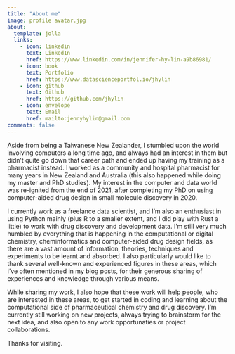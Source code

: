 ```yaml
---
title: "About me"
image: profile avatar.jpg
about:
  template: jolla
  links:
    - icon: linkedin
      text: LinkedIn
      href: https://www.linkedin.com/in/jennifer-hy-lin-a9b86981/
    - icon: book
      text: Portfolio
      href: https://www.datascienceportfol.io/jhylin
    - icon: github
      text: Github
      href: https://github.com/jhylin
    - icon: envelope
      text: Email
      href: mailto:jennyhylin@gmail.com
comments: false
---
```


Aside from being a Taiwanese New Zealander, I stumbled upon the world involving computers a long time ago, and always had an interest in them but didn't quite go down that career path and ended up having my training as a pharmacist instead. I worked as a community and hospital pharmacist for many years in New Zealand and Australia (this also happened while doing my master and PhD studies). My interest in the computer and data world was re-ignited from the end of 2021, after completing my PhD on using computer-aided drug design in small molecule discovery in 2020.

I currently work as a freelance data scientist, and I'm also an enthusiast in using Python mainly (plus R to a smaller extent, and I did play with Rust a little) to work with drug discovery and development data. I'm still very much humbled by everything that is happening in the computational or digital chemistry, cheminformatics and computer-aided drug design fields, as there are a vast amount of information, theories, techniques and experiments to be learnt and absorbed. I also particularly would like to thank several well-known and experienced figures in these areas, which I've often mentioned in my blog posts, for their generous sharing of experiences and knowledge through various means.

While sharing my work, I also hope that these work will help people, who are interested in these areas, to get started in coding and learning about the computational side of pharmaceutical chemistry and drug discovery. I'm currently still working on new projects, always trying to brainstorm for the next idea, and also open to any work opportunaties or project collaborations.

Thanks for visiting.